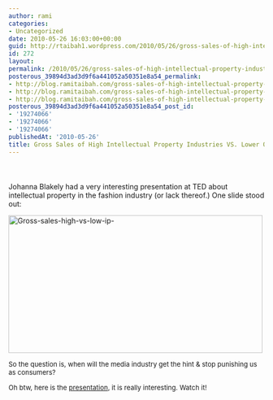 ```yaml
---
author: rami
categories:
- Uncategorized
date: 2010-05-26 16:03:00+00:00
guid: http://rtaibah1.wordpress.com/2010/05/26/gross-sales-of-high-intellectual-property-industries-vs-lower-ones
id: 272
layout: 
permalink: /2010/05/26/gross-sales-of-high-intellectual-property-industries-vs-lower-ones/
posterous_39894d3ad3d9f6a441052a50351e8a54_permalink:
- http://blog.ramitaibah.com/gross-sales-of-high-intellectual-property-ind
- http://blog.ramitaibah.com/gross-sales-of-high-intellectual-property-ind
- http://blog.ramitaibah.com/gross-sales-of-high-intellectual-property-ind
posterous_39894d3ad3d9f6a441052a50351e8a54_post_id:
- '19274066'
- '19274066'
- '19274066'
publishedAt: '2010-05-26'
title: Gross Sales of High Intellectual Property Industries VS. Lower Ones
---
```


<span style="font-size:12px;"></p> 

<h1 style="font-size:1.6666em;background-color:transparent;font-weight:bold;height:23px;line-height:23px;color:#333333;margin:0 0 5px;padding:0;">
</h1>

<p>
  Johanna Blakely had a very interesting presentation at TED about intellectual property in the fashion industry (or lack thereof.) One slide stood out:
</p>

<p>
  <span style="color:#000000;font-weight:normal;line-height:normal;font-size:13px;"></p> 
  
  <div class='p_embed p_image_embed'>
    <a href="http://139.59.20.41/wp-content/uploads/2011/12/gross-sales-high-vs-low-ip-scaled1000.png"><img alt="Gross-sales-high-vs-low-ip-" height="271" src="http://139.59.20.41/wp-content/uploads/2011/12/gross-sales-high-vs-low-ip-scaled1000.png?w=300" width="500" /></a>
  </div>
  
  <p>
    </span>
  </p>
  
  <p>
    <span style="font-size:small;"><span style="font-size:13px;">So the question is, when will the media industry get the hint & stop punishing us as consumers?&nbsp;</span></span>
  </p>
  
  <p>
    <span style="font-size:small;"><span style="font-size:13px;">Oh btw, here is the <a href="http://www.youtube.com/watch?v=zL2FOrx41N0#" target="_blank">presentation</a>, it is really interesting. Watch it!</span></span>
  </p>
  
  <p>
    </span>
  </p>
